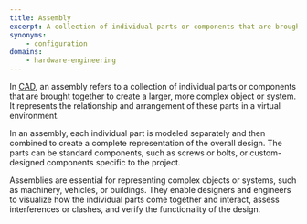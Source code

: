 ```yaml
---
title: Assembly
excerpt: A collection of individual parts or components that are brought together to form a larger, more complex object or system.
synonyms:
    - configuration
domains:
    - hardware-engineering
---
```


In [CAD](docs/glossary/cad), an assembly refers to a collection of individual parts or components that are brought together to create a larger, more complex object or system. It represents the relationship and arrangement of these parts in a virtual environment.

In an assembly, each individual part is modeled separately and then combined to create a complete representation of the overall design. The parts can be standard components, such as screws or bolts, or custom-designed components specific to the project.

Assemblies are essential for representing complex objects or systems, such as machinery, vehicles, or buildings. They enable designers and engineers to visualize how the individual parts come together and interact, assess interferences or clashes, and verify the functionality of the design.